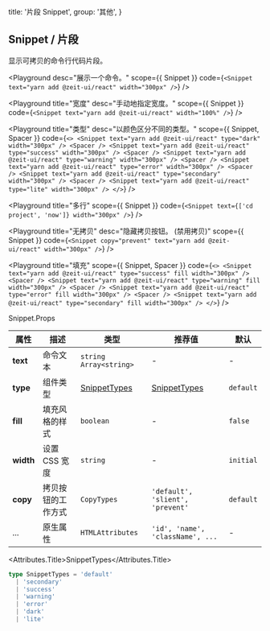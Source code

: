 
  title: '片段 Snippet',
  group: '其他',
}

## Snippet / 片段

显示可拷贝的命令行代码片段。

<Playground
  desc="展示一个命令。"
  scope={{ Snippet }}
  code={`
<Snippet text="yarn add @zeit-ui/react" width="300px" />
`} />

<Playground
  title="宽度"
  desc="手动地指定宽度。"
  scope={{ Snippet }}
  code={`
<Snippet text="yarn add @zeit-ui/react" width="100%" />
`} />

<Playground
  title="类型"
  desc="以颜色区分不同的类型。"
  scope={{ Snippet, Spacer }}
  code={`
<>
  <Snippet text="yarn add @zeit-ui/react" type="dark" width="300px" />
  <Spacer />
  <Snippet text="yarn add @zeit-ui/react" type="success" width="300px" />
  <Spacer />
  <Snippet text="yarn add @zeit-ui/react" type="warning" width="300px" />
  <Spacer />
  <Snippet text="yarn add @zeit-ui/react" type="error" width="300px" />
  <Spacer />
  <Snippet text="yarn add @zeit-ui/react" type="secondary" width="300px" />
  <Spacer />
  <Snippet text="yarn add @zeit-ui/react" type="lite" width="300px" />
</>
`} />

<Playground
  title="多行"
  scope={{ Snippet }}
  code={`
<Snippet text={['cd project', 'now']} width="300px" />
`} />

<Playground
  title="无拷贝"
  desc="隐藏拷贝按钮。 (禁用拷贝)"
  scope={{ Snippet }}
  code={`
<Snippet copy="prevent" text="yarn add @zeit-ui/react" width="300px" />
`} />

<Playground
  title="填充"
  scope={{ Snippet, Spacer }}
  code={`
<>
  <Snippet text="yarn add @zeit-ui/react" type="success" fill width="300px" />
  <Spacer />
  <Snippet text="yarn add @zeit-ui/react" type="warning" fill width="300px" />
  <Spacer />
  <Snippet text="yarn add @zeit-ui/react" type="error" fill width="300px" />
  <Spacer />
  <Snippet text="yarn add @zeit-ui/react" type="secondary" fill width="300px" />
</>
`} />

<Attributes edit="/pages/docs/components/snippet.mdx">
<Attributes.Title>Snippet.Props</Attributes.Title>

| 属性 | 描述 | 类型 | 推荐值 | 默认
| ---------- | ---------- | ---- |  -------------- | ------ |
| **text** | 命令文本 | `string` `Array<string>` | - | - |
| **type** | 组件类型 | [SnippetTypes](#snippettypes) | [SnippetTypes](#snippettypes) | `default` |
| **fill** | 填充风格的样式 | `boolean` | - | `false` |
| **width** | 设置 CSS 宽度 | `string` | - | `initial` |
| **copy** | 拷贝按钮的工作方式 | `CopyTypes` | `'default', 'slient', 'prevent'` | `default` |
| ... | 原生属性 | `HTMLAttributes` | `'id', 'name', 'className', ...` | - |

<Attributes.Title>SnippetTypes</Attributes.Title>

```ts
type SnippetTypes = 'default'
  | 'secondary'
  | 'success'
  | 'warning'
  | 'error'
  | 'dark'
  | 'lite'
```

</Attributes>

